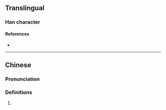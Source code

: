 {{character info}}
==Translingual==

===Han character===
{{Han char|rn=61|rad=心|as=09|sn=12|four=94056|canj=PTLJ|ids=⿰忄革}}

====References====
* {{Han ref|kx=0393.330|dkj=10898|dj=0730.110|hdz=42326.030|uh=6105|ud=24837|bh=D943|bd=55619}}

----

==Chinese==
{{zh-forms}}

===Pronunciation===
{{zh-pron
|m=gé
|c=gaak3
|mc=
|oc=
|ma=
|cat=
}}

===Definitions===
{{zh-hanzi}}

# {{rfdef|zh}}